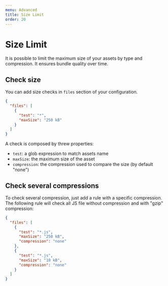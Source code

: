 ```yaml
---
menu: Advanced
title: Size Limit
order: 20
---
```


# Size Limit

It is possible to limit the maximum size of your assets by type and compression. It ensures bundle quality over time.

## Check size

You can add size checks in `files` section of your configuration.

```json
{
  "files": [
    {
      "test": "*",
      "maxSize": "250 kB"
    }
  ]
}
```

A check is composed by threw properties:

- `test`: a glob expression to match assets name
- `maxSize`: the maximum size of the asset
- `compression`: the compression used to compare the size (by default "none")

## Check several compressions

To check several compression, just add a rule with a specific compression. The following rule will check all JS file without compression and with "gzip" compression:

```json
{
  "files": [
    {
      "test": "*.js",
      "maxSize": "250 kB",
      "compression": "none"
    },
    {
      "test": "*.js",
      "maxSize": "10 kB",
      "compression": "none"
    }
  ]
}
```
